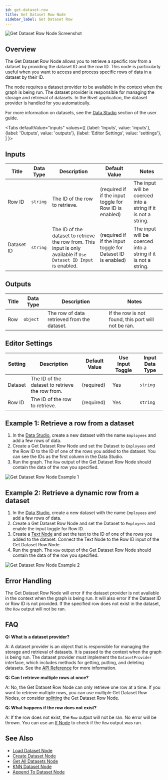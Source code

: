 ```yaml
---
id: get-dataset-row
title: Get Dataset Row Node
sidebar_label: Get Dataset Row
---
```



![Get Dataset Row Node Screenshot](./assets/get-dataset-row-node.png)

## Overview

The Get Dataset Row Node allows you to retrieve a specific row from a dataset by providing the dataset ID and the row ID. This node is particularly useful when you want to access and process specific rows of data in a dataset by their ID.

The node requires a dataset provider to be available in the context when the graph is being run. The dataset provider is responsible for managing the storage and retrieval of datasets. In the Rivet application, the dataset provider is handled for you automatically.

For more information on datasets, see the [Data Studio](../user-guide/features/data-studio.md) section of the user guide.

<Tabs
  defaultValue="inputs"
  values={[
    {label: 'Inputs', value: 'inputs'},
    {label: 'Outputs', value: 'outputs'},
    {label: 'Editor Settings', value: 'settings'},
  ]
}>

<TabItem value="inputs">

## Inputs

| Title      | Data Type | Description                                                                                                        | Default Value                                               | Notes                                                          |
| ---------- | --------- | ------------------------------------------------------------------------------------------------------------------ | ----------------------------------------------------------- | -------------------------------------------------------------- |
| Row ID     | `string`  | The ID of the row to retrieve.                                                                                     | (required if if the input toggle for Row ID is enabled)     | The input will be coerced into a string if it is not a string. |
| Dataset ID | `string`  | The ID of the dataset to retrieve the row from. This input is only available if `Use Dataset ID Input` is enabled. | (required if if the input toggle for Dataset ID is enabled) | The input will be coerced into a string if it is not a string. |

</TabItem>

<TabItem value="outputs">

## Outputs

| Title | Data Type | Description                                 | Notes                                               |
| ----- | --------- | ------------------------------------------- | --------------------------------------------------- |
| Row   | `object`  | The row of data retrieved from the dataset. | If the row is not found, this port will not be ran. |

</TabItem>

<TabItem value="settings">

## Editor Settings

| Setting | Description                                     | Default Value | Use Input Toggle | Input Data Type |
| ------- | ----------------------------------------------- | ------------- | ---------------- | --------------- |
| Dataset | The ID of the dataset to retrieve the row from. | (required)    | Yes              | `string`        |
| Row ID  | The ID of the row to retrieve.                  | (required)    | Yes              | `string`        |

</TabItem>

</Tabs>

## Example 1: Retrieve a row from a dataset

1. In the [Data Studio](../user-guide/features/data-studio.md), create a new dataset with the name `Employees` and add a few rows of data.
2. Create a Get Dataset Row Node and set the Dataset to `Employees` and the Row ID to the ID of one of the rows you added to the dataset. You can see the IDs as the first column in the Data Studio.
3. Run the graph. The `Row` output of the Get Dataset Row Node should contain the data of the row you specified.

![Get Dataset Row Node Example 1](./assets/get-dataset-row-node-example-01.png)

## Example 2: Retrieve a dynamic row from a dataset

1. In the [Data Studio](../user-guide/features/data-studio.md), create a new dataset with the name `Employees` and add a few rows of data.
2. Create a Get Dataset Row Node and set the Dataset to `Employees` and enable the input toggle for Row ID.
3. Create a [Text Node](./text.mdx) and set the text to the ID of one of the rows you added to the dataset. Connect the Text Node to the Row ID input of the Get Dataset Row Node.
4. Run the graph. The `Row` output of the Get Dataset Row Node should contain the data of the row you specified.

![Get Dataset Row Node Example 2](./assets/get-dataset-row-node-example-02.png)

## Error Handling

The Get Dataset Row Node will error if the dataset provider is not available in the context when the graph is being run. It will also error if the Dataset ID or Row ID is not provided. If the specified row does not exist in the dataset, the `Row` output will not be ran.

## FAQ

**Q: What is a dataset provider?**

A: A dataset provider is an object that is responsible for managing the storage and retrieval of datasets. It is passed to the context when the graph is being run. The dataset provider must implement the `DatasetProvider` interface, which includes methods for getting, putting, and deleting datasets. See the [API Reference](../api-reference.md) for more information.

**Q: Can I retrieve multiple rows at once?**

A: No, the Get Dataset Row Node can only retrieve one row at a time. If you want to retrieve multiple rows, you can use multiple Get Dataset Row Nodes, or consider [splitting](../user-guide/splitting.md) the Get Dataset Row Node.

**Q: What happens if the row does not exist?**

A: If the row does not exist, the `Row` output will not be ran. No error will be thrown. You can use an [If Node](./if.mdx) to check if the `Row` output was ran.

## See Also

- [Load Dataset Node](./load-dataset.mdx)
- [Create Dataset Node](./create-dataset.mdx)
- [Get All Datasets Node](./get-all-datasets.mdx)
- [KNN Dataset Node](./knn-dataset.mdx)
- [Append To Dataset Node](./append-to-dataset.mdx)
